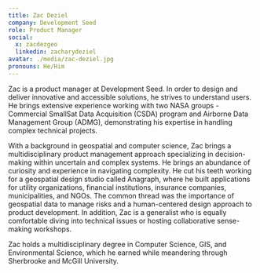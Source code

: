 ```yaml
---
title: Zac Deziel
company: Development Seed
role: Product Manager
social:
  x: zacdezgeo
  linkedin: zacharydeziel
avatar: ./media/zac-deziel.jpg
pronouns: He/Him
---
```

Zac is a product manager at Development Seed. In order to design and deliver innovative and accessible solutions, he strives to understand users. He brings extensive experience working with two NASA groups - Commercial SmallSat Data Acquisition (CSDA) program and Airborne Data Management Group (ADMG), demonstrating his expertise in handling complex technical projects.

With a background in geospatial and computer science, Zac brings a multidisciplinary product management approach specializing in decision-making within uncertain and complex systems. He brings an abundance of curiosity and experience in navigating complexity. He cut his teeth working for a geospatial design studio called Anagraph, where he built applications for utility organizations, financial institutions, insurance companies, municipalities, and NGOs. The common thread was the importance of geospatial data to manage risks and a human-centered design approach to product development. In addition, Zac is a generalist who is equally comfortable diving into technical issues or hosting collaborative sense-making workshops.

Zac holds a multidisciplinary degree in Computer Science, GIS, and Environmental Science, which he earned while meandering through Sherbrooke and McGill University. 
